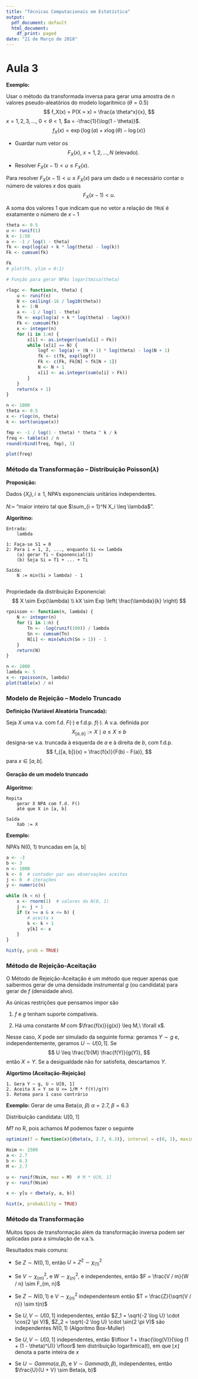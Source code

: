 ```yaml
---
title: "Técnicas Computacionais em Estatística"
output:
  pdf_document: default
  html_document:
    df_print: paged
date: "21 de Março de 2018"
---
```


# Aula 3

**Exemplo:**

Usar o método da transformada inversa para gerar uma amostra de $n$ valores pseudo-aleatórios do modelo logarítmico ($\theta = 0.5$)
$$
	f_X(x) = P(X = x) = \frac{a \theta^x}{x},
$$
$x = 1, 2, 3, \dotsc$, $0 < \theta < 1$, $a = -\frac{1}{\log(1 - \theta)}$.
$$
	f_X(x) = \exp\{\log(a) + x \log(\theta) - \log(x)\}
$$

- Guardar num vetor os
$$
	F_X(x),\ x = 1, 2, \dotsc, N\ \text{(elevado)}.
$$

- Resolver $F_X(x - 1) < u \leq F_X(x)$.

Para resolver $F_X(x - 1) < u \le F_X(x)$ para um dado $u$ é necessário contar o número de valores $x$ dos quais
$$
	F_X(x - 1) < u.
$$

A soma dos valores 1 que indicam que no vetor a relação de `TRUE` é exatamente o número de $x - 1$

```r
theta <- 0.5
u <- runif(1)
k <- 1:50
a <- -1 / log(1 - theta)
fk <- exp(log(a) + k * log(theta) - log(k))
Fk <- cumsum(fk)

Fk
# plot(Fk, ylim = 0:1)
```

```r
# Função para gerar NPAs logarítmica(theta)

rlogc <- function(n, theta) {
	u <- runif(n)
	N <- ceiling(-16 / log10(theta))
	k <- 1:N
	a <- -1 / log(1 - theta)
	fk <- exp(log(a) + k * log(theta) - log(k))
	Fk <- cumsum(fk)
	x <- integer(n)
	for (i in 1:n) {
		x[i] <- as.integer(sum(u[i] > Fk))
		while (x[i] == N) {
			logf <- log(a) + (N + 1) * log(theta) - log(N + 1)
			fk <- c(fk, exp(logf))
			Fk <- c(Fk, Fk[N] + fk[N + 1])
			N <- N + 1
			x[i] <- as.integer(sum(u[i] > Fk))
		}
	}
	return(x + 1)
}

n <- 1000
theta <- 0.5
x <- rlogc(n, theta)
k <- sort(unique(x))

fmp <- -1 / log(1 - theta) * theta ^ k / k
freq <- table(x) / n
round(rbind(freq, fmp), 3)

plot(freq)
```


### Método da Transformação -- Distribuição Poisson($\lambda$)


**Proposição:**

Dados $\{X_i\}, i \geq 1$, NPA's exponenciais unitários independentes.

$N :=$ "maior inteiro tal que $\sum_{i = 1}^N X_i \leq \lambda$".

**Algoritmo:**

	Entrada:
		lambda
	
	1: Faça-se S1 = 0
	2: Para i = 1, 2, ..., enquanto Si <= lambda
		(a) gerar Ti ~ Exponencial(1)
		(b) Seja Si = T1 + ... + Ti
		
	Saída:
		N := min(Si > lambda) - 1
		
Propriedade da distribuição Exponencial:
$$
	X \sim Exp(\lambda) \\
	kX \sim Exp \left( \frac{\lambda}{k} \right)
$$

```r
rpoisson <- function(n, lambda) {
	N <- integer(n)
	for (i in 1:n) {
		Tn <- -log(runif(100)) / lambda
		Sn <- cumsum(Tn)
		N[i] <- min(which(Sn > 1)) - 1
	}
	return(N)
}

n <- 1000
lambda <- 5
x <- rpoisson(n, lambda)
plot(table(x) / n)
```


### Modelo de Rejeição -- Modelo Truncado

**Definição (Variável Aleatória Truncada):**

Seja $X$ uma v.a. com f.d. $F(\cdot)$ e f.d.p. $f(\cdot)$.
A v.a. definida por
$$
	X_{[a, b]} := X \mid a \leq X \leq b
$$
designa-se v.a. truncada à esquerda de $a$ e à direita de $b$, com f.d.p.
$$
	f_{[a, b]}(x) = \frac{f(x)}{F(b) - F(a)},
$$
para $x \in [a, b]$.


#### Geração de um modelo truncado

**Algoritmo:**

	Repita
		gerar X NPA com f.d. F()
		até que X in [a, b]
		
	Saída
		Xab := X


**Exemplo:**

NPA's N(0, 1) truncadas em [a, b]
```r
a <- -3
b <- 3
n <- 1000
k <- 0  # contador par aas observações aceitas
j <- 0  # iterações
y <- numeric(n)

while (k < n) {
	x <- rnorm(1)  # valores da N(0, 1)
	j <- j + 1
	if (x >= a & x <= b) {
		# aceita x
		k <- k + 1
		y[k] <- x
	}
}

hist(y, prob = TRUE)
```


### Método de Rejeição-Aceitação

O Método de Rejeição-Aceitação é um método que requer apenas que saibermos gerar de uma densidade instrumental $g$ (ou candidata) para gerar de $f$ (densidade alvo).

As únicas restrições que pensamos impor são

1. $f$ e $g$ tenham suporte compatíveis.

2. Há uma constante $M$ com $\frac{f(x)}{g(x)} \leq M,\ \forall x$.

Nesse caso, $X$ pode ser simulado da seguinte forma:
geramos $Y \sim g$ e, independentemente, geramos $U \sim U[0, 1]$. Se
$$
	U \leq \frac{1}{M} \frac{f(Y)}{g(Y)},
$$
então $X = Y$.
Se a desigualdade não for satisfeita, descartamos $Y$.

**Algortimo (Aceitação-Rejeição)**

	1. Gera Y ~ g, U ~ U[0, 1]
	2. Aceita X = Y se U <= 1/M * f(Y)/g(Y)
	3. Retoma para 1 caso contrário

\begin{align}
	P\left(Y \leq x \mid U \leq \frac{1}{M} \frac{f(Y)}{g(Y)}\right) &= P(X \leq x) \\
	&= \frac{P(Y \leq x, U \leq \frac{1}{M} \frac{f(Y)}{g(Y)})}{P(U \leq \frac{1}{M} \frac{f(Y)}{g(Y)})} \\
	&= \frac{\int_{-\infty}^x \int_0^{\frac{1}{M} \frac{f(Y)}{g(Y)}} du\ g(y)\ dy}{\int_{-\infty}^\infty \int_0^{\frac{1}{M} \frac{f(Y)}{g(Y)}} du\ g(y)\ dy} \\
	&= \frac{\int_{-\infty}^x \frac{1}{M} \frac{f(Y)}{g(Y)} g(y)\ dy}{\int_{-\infty}^{\infty} \frac{1}{M} \frac{f(Y)}{g(Y)} g(y)\ dy} \\
	&= \frac{\int_{-\infty}^x f(y)\ dy}{\int_{-\infty}^\infty f(y)\ dy} = P(X \leq x)
\end{align}


**Exemplo:**
Gerar de uma Beta($\alpha$, $\beta$)
$\alpha = 2.7$, $\beta = 6.3$

Distribuição candidata: U[0, 1]

$M?$ no R, pois achamos $M$ podemos fazer o seguinte
```r
optimize(f = function(x){dbeta(x, 2.7, 6.3)}, interval = c(0, 1), maximum = TRUE)$objective
```

```r
Nsim <- 2500
a <- 2.7
b <- 6.3
M <- 2.7

u <- runif(Nsim, max = M)  # M * U[0, 1]
y <- runif(Nsim)

x <- y[u < dbeta(y, a, b)]

hist(x, probability = TRUE)
```


### Método da Transformação

Muitos tipos de transformação além da transformação inversa podem ser aplicadas para a simulação de v.a.'s.

Resultados mais comuns:

- Se $Z \sim N(0, 1)$, então $U = Z^2 \sim \chi_{(1)}^2$

- Se $V \sim \chi_{(m)}^2$, e $W \sim \chi_{(n)}^2$, e independentes, então $F = \frac{V / m}{W / n} \sim F_{m, n}$

- Se $Z \sim N(0, 1)$ e $V \sim \chi_{(n)}^2$ independentesm então $T = \frac{Z}{\sqrt{V / n}} \sim t(n)$

- Se $U, V \sim U[0, 1]$ independentes, então $Z_1 = \sqrt{-2 \log U} \cdot \cos(2 \pi V)$, $Z_2 = \sqrt{-2 \log U} \cdot \sin(2 \pi V)$ são independentes $N(0, 1)$ (Algoritmo Box-Muller)

- Se $U, V \sim U[0, 1]$ independentes, então $\lfloor 1 + \frac{\log(V)}{\log (1 + (1 - \theta)^U)} \rfloor$ tem distribuição logarítmica(t), em que $\lfloor x \rfloor$ denota a parte inteira de $x$

- Se $U \sim Gamma(a, \beta)$, e $V \sim Gamma(b, \beta)$, independentes, então $\frac{U}{U + V} \sim Beta(a, b)$
